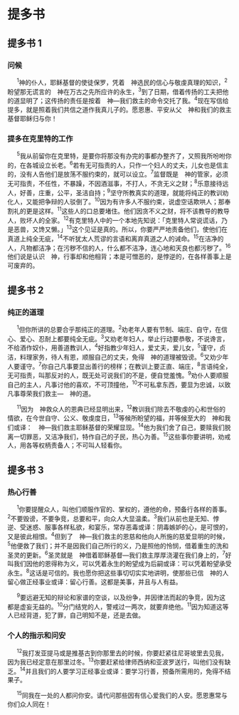 
# 提多书

## 提多书 1
### 问候

　 <sup>1</sup>神的仆人，耶稣基督的使徒<Pn>保罗</Pn>，凭着　神选民的信心与敬虔真理的知识，<sup>2</sup>盼望那无谎言的　神在万古之先所应许的永生，<sup>3</sup>到了日期，借着传扬的工夫把他的道显明了；这传扬<Add>的责任</Add>是按着　神—我们救主的命令交托了我。<sup>4</sup><Add>现在</Add>写信给<Pn>提多</Pn>，就是照着我们共信之道作我真儿子的。愿恩惠、平安从父　神和我们的救主基督耶稣归与你！<br/>
### 提多在克里特的工作

　 <sup>5</sup>我从前留你在<Pn>克里特</Pn>，是要你将那没有办完的事都办整齐了，又照我所吩咐你的，在各城设立长老。<sup>6</sup>若有无可指责的人，只作一个妇人的丈夫，儿女也是信主的，没有人告他们是放荡不服约束的，<Add>就可以设立</Add>。<sup>7</sup>监督既是　神的管家，必须无可指责，不任性，不暴躁，不因酒滋事，不打人，不贪无义之财；<sup>8</sup>乐意接待远人，好善，庄重，公平，圣洁自持；<sup>9</sup>坚守所教真实的道理，就能将纯正的教训劝化人，又能把争辩的人驳倒了。<sup>10</sup>因为有许多人不服约束，说虚空话欺哄人；那奉割礼的更是这样。<sup>11</sup>这些人的口总要堵住。他们因贪不义之财，将不该教导的教导人，败坏人的全家。<sup>12</sup>有<Pn>克里特</Pn>人中的一个本地先知说：「<Pn>克里特</Pn>人常说谎话，乃是恶兽，又馋又懒。」<sup>13</sup>这个见证是真的。所以，你要严严地责备他们，使他们在真道上纯全无疵，<sup>14</sup>不听<Pn>犹太</Pn>人荒谬的言语和离弃真道之人的诫命。<sup>15</sup>在洁净的人，凡物都洁净；在污秽不信的人，什么都不洁净，连心地和天良也都污秽了。<sup>16</sup>他们说是认识　神，行事却和他相背；本是可憎恶的，是悖逆的，在各样善事上是可废弃的。<br/>
## 提多书 2
### 纯正的道理

　 <sup>1</sup>但你所讲的总要合乎那纯正的道理。<sup>2</sup>劝老年人要有节制、端庄、自守，在信心、爱心、忍耐上都要纯全无疵。<sup>3</sup>又劝老年妇人，举止行动要恭敬，不说谗言，不给酒作奴仆，用善道教训人，<sup>4</sup>好指教少年妇人，爱丈夫，爱儿女，<sup>5</sup>谨守，贞洁，料理家务，待人有恩，顺服自己的丈夫，免得　神的道理被毁谤。<sup>6</sup>又劝少年人要谨守。<sup>7</sup>你自己凡事要显出善行的榜样；在教训上要正直、端庄，<sup>8</sup>言语纯全，无可指责，叫那反对的人，既无处可说我们的不是，便自觉羞愧。<sup>9</sup><Add>劝</Add>仆人要顺服自己的主人，凡事讨他的喜欢，不可顶撞他，<sup>10</sup>不可私拿东西，要显为忠诚，以致凡事尊荣我们救主—　神的道。<br/>

　 <sup>11</sup>因为　神救众人的恩典已经显明出来，<sup>12</sup>教训我们除去不敬虔的心和世俗的情欲，在今世自守、公义、敬虔度日，<sup>13</sup>等候所盼望的福，并等候至大的　神和我们<Nt>或译：　神—我们</Nt>救主耶稣基督的荣耀显现。<sup>14</sup>他为我们舍了自己，要赎我们脱离一切罪恶，又洁净我们，特作自己的子民，热心为善。<sup>15</sup>这些事你要讲明，劝戒人，用各等权柄责备人；不可叫人轻看你。<br/>
## 提多书 3
### 热心行善

　 <sup>1</sup>你要提醒众人，叫他们顺服作官的、掌权的，遵他的命，预备行各样的善事。<sup>2</sup>不要毁谤，不要争竞，总要和平，向众人大显温柔。<sup>3</sup>我们从前也是无知、悖逆、受迷惑、服事各样私欲，和宴乐，常存恶毒<Nt>或译：阴毒</Nt>嫉妒的心，是可恨的，又是彼此相恨。<sup>4</sup>但到了　神—我们救主的恩慈和他向人所施的慈爱显明的时候，<sup>5</sup>他便救了我们；并不是因我们自己所行的义，乃是照他的怜悯，借着重生的洗和圣灵的更新。<sup>6</sup>圣灵就是　神借着耶稣基督—我们救主厚厚浇灌在我们身上的，<sup>7</sup>好叫我们因他的恩得称为义，可以凭着永生的盼望成为后嗣<Nt>或译：可以凭着盼望承受永生</Nt>。<sup>8</sup>这话是可信的。我也愿你把这些事切切实实地讲明，使那些已信　神的人留心做正经事业<Nt>或译：留心行善</Nt>。这都是美事，并且与人有益。<br/>

　 <sup>9</sup>要远避无知的辩论和家谱<Add>的空谈</Add>，以及纷争，并因律法而起的争竞，因为这都是虚妄无益的。<sup>10</sup>分门结党的人，警戒过一两次，就要弃绝他。<sup>11</sup>因为知道这等人已经背道，犯了罪，自己明知不是，还是去做。<br/>
### 个人的指示和问安

　 <sup>12</sup>我打发<Pn>亚提马</Pn>或是<Pn>推基古</Pn>到你那里去的时候，你要赶紧往<Pn>尼哥坡里</Pn>去见我，因为我已经定意在那里过冬。<sup>13</sup>你要赶紧给律师<Pn>西纳</Pn>和<Pn>亚波罗</Pn>送行，叫他们没有缺乏。<sup>14</sup>并且我们的人要学习正经事业<Nt>或译：要学习行善</Nt>，预备所需用的，免得不结果子。<br/>

　 <sup>15</sup>同我在一处的人都问你安。请代问那些因有信心爱我们的人安。愿恩惠<Add>常</Add>与你们众人同在！<br/>
